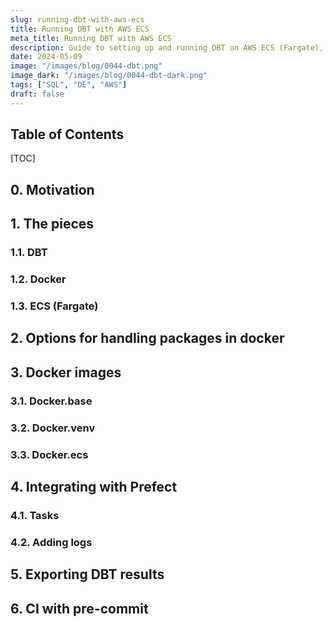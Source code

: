 ```yaml
---
slug: running-dbt-with-aws-ecs
title: Running DBT with AWS ECS
meta_title: Running DBT with AWS ECS
description: Guide to setting up and running DBT on AWS ECS (Fargate), covering Dockerization, package handling, Docker images, integration with Prefect, exporting results, and CI with pre-commit.
date: 2024-05-09
image: "/images/blog/0044-dbt.png"
image_dark: "/images/blog/0044-dbt-dark.png"
tags: ["SQL", "DE", "AWS"]
draft: false
---
```


## Table of Contents

[TOC]

## 0. Motivation

## 1. The pieces

### 1.1. DBT

### 1.2. Docker

### 1.3. ECS (Fargate)

## 2. Options for handling packages in docker

## 3. Docker images

### 3.1. Docker.base

### 3.2. Docker.venv

### 3.3. Docker.ecs

## 4. Integrating with Prefect

### 4.1. Tasks

### 4.2. Adding logs

## 5. Exporting DBT results

## 6. CI with pre-commit
